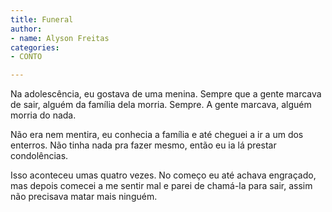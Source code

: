 ```yaml
---
title: Funeral
author:
- name: Alyson Freitas
categories:
- CONTO

---
```


Na adolescência, eu gostava de uma menina. Sempre que a gente marcava de sair, alguém da família dela morria. Sempre. A gente marcava, alguém morria do nada. 

Não era nem mentira, eu conhecia a família e até cheguei a ir a um dos enterros. Não tinha nada pra fazer mesmo, então eu ia lá prestar condolências. 

Isso aconteceu umas quatro vezes. No começo eu até achava engraçado, mas depois comecei a me sentir mal e parei de chamá-la para sair, assim não precisava matar mais ninguém.

<a href="https://instagram.com/alysonfreitas"><i class="bi bi-instagram"></i></a>
